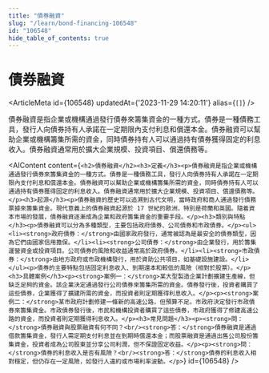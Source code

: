 ```yaml
---
title: "債券融資"
slug: "/learn/bond-financing-106548"
id: "106548"
hide_table_of_contents: true
---
```



# 債券融資

<ArticleMeta id={106548} updatedAt={'2023-11-29 14:20:11'} alias={`[]`} />
<div className='border-solid border-b border-t-0 my-4 border-[var(--ifm-color-gray-300)]' />

債券融資是指企業或機構通過發行債券來籌集資金的一種方式。債券是一種債務工具，發行人向債券持有人承諾在一定期限內支付利息和償還本金。債券融資可以幫助企業或機構籌集所需的資金，同時債券持有人可以通過持有債券獲得固定的利息收入。債券融資通常用於擴大企業規模、投資項目、償還債務等。

<AIContent content={`<h2>債券融資</h2><h3>定義</h3><p>債券融資是指企業或機構通過發行債券來籌集資金的一種方式。債券是一種債務工具，發行人向債券持有人承諾在一定期限內支付利息和償還本金。債券融資可以幫助企業或機構籌集所需的資金，同時債券持有人可以通過持有債券獲得固定的利息收入。債券融資通常用於擴大企業規模、投資項目、償還債務等。</p><h3>起源</h3><p>債券融資的歷史可以追溯到古代文明，當時政府和商人通過發行債務票據來籌集資金。現代意義上的債券融資起源於 17 世紀的歐洲，特別是荷蘭和英國。隨着資本市場的發展，債券融資逐漸成為企業和政府籌集資金的重要手段。</p><h3>類別與特點</h3><p>債券融資可以分為多種類型，主要包括政府債券、公司債券和市政債券。</p><ul><li><strong>政府債券：</strong>由國家政府發行，通常被認為是最安全的債券類型，因為它們由國家信用擔保。</li><li><strong>公司債券：</strong>由企業發行，用於籌集運營資金或投資項目。公司債券的風險和收益通常高於政府債券。</li><li><strong>市政債券：</strong>由地方政府或市政機構發行，用於資助公共項目，如基礎設施建設。</li></ul><p>債券的主要特點包括固定利息收入、到期還本和較低的風險（相對於股票）。</p><h3>具體案例</h3><p><strong>案例一：</strong>某大型製造企業計劃擴建生產線，但缺乏足夠的資金。該企業決定通過發行公司債券來籌集所需的資金。債券發行後，投資者購買了這些債券，企業獲得了擴建所需的資金，而投資者則定期獲得利息收入。</p><p><strong>案例二：</strong>某市政府計劃修建一條新的高速公路，但預算不足。市政府決定發行市政債券來籌集資金。市政債券發行後，市民和機構投資者購買了這些債券，市政府獲得了修建高速公路的資金，而投資者則定期獲得利息收入。</p><h3>常見問題</h3><p><strong>問：</strong>債券融資與股票融資有何不同？<br/><strong>答：</strong>債券融資是通過借款籌集資金，發行人需定期支付利息並在到期時償還本金；而股票融資是通過出售公司股份籌集資金，投資者成為公司股東並分享公司利潤，但不保證固定收益。</p><p><strong>問：</strong>債券的利息收入是否有風險？<br/><strong>答：</strong>債券的利息收入相對穩定，但仍存在一定風險，如發行人違約或市場利率波動。</p>`} id={106548} />
